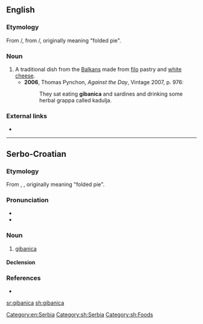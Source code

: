 ==English==

===Etymology===
From {{etyl|sh|en}} {{m|sh|gìbanica}}/{{m|sh|гѝбаница}}, from {{m|sh|gíbati}}/{{m|sh|sc=Cyrl|ги́бати||to sway, rock, swing; fold}}, originally meaning "folded pie".

===Noun===
{{en-noun}}

# A traditional dish from the [[Balkans]] made from [[filo]] pastry and [[white cheese]].
#* '''2006''', Thomas Pynchon, ''Against the Day'', Vintage 2007, p. 976:
#*: They sat eating '''gibanica''' and sardines and drinking some herbal grappa called kadulja.

===External links===
* {{pedialite}}

[[Category:en:Serbia]]

----

==Serbo-Croatian==

===Etymology===
From {{m|sh|gib}}, {{m|sh|gibati}}, originally meaning "folded pie".

===Pronunciation===
* {{IPA|/ɡǐbanit͡sa/|lang=sh}}
* {{hyphenation|gi|ba|ni|ca|lang=sh}}

===Noun===
{{sh-noun|g=f|head=gìbanica|r|гѝбаница}}

# [[#English|gibanica]]

====Declension====
{{sh-decl-noun
|gibanica|gibanice
|gibanice|gibanica
|gibanici|gibanicama
|gibanicu|gibanice
|gibanice / gibanico|gibanice
|gibanici|gibanicama
|gibanicom|gibanicama
}}

===References===
* {{R:sh:HJP|fFdiXBI%3D}}

[[Category:sh:Serbia]]
[[Category:sh:Foods]]

[[sr:gibanica]]
[[sh:gibanica]]